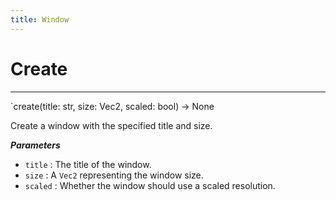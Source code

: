 ```yaml
---
title: Window
---
```


# Create
---

`create(title: str, size: Vec2, scaled: bool) → None

Create a window with the specified title and size.

_**Parameters**_

- `title` : The title of the window.
- `size` : A `Vec2` representing the window size.
- `scaled` : Whether the window should use a scaled resolution.

